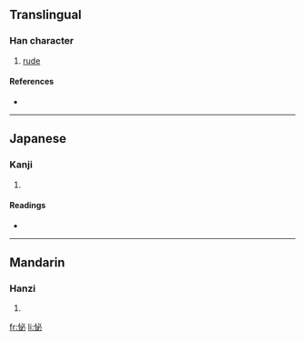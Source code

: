 ==Translingual==

===Han character===
{{Han char|rn=61|rad=心|as=05|sn=8|four=9300<sub>0</sub>|canj=心心竹 (PPH)}}

# [[rude]]

====References====
* {{Han ref|kx=0382.160|dkj=10489|dj=0712.060|hdz=42287.130|uh=602D|ud=24621|bh=CC7A|bd=52346}}

----

==Japanese==

===Kanji===
{{ja-kanji|grade=|rs=心05}}

# {{defn|Japanese}}

====Readings====
* {{ja-readings|on=[[ひつ]] (hitsu), [[びち]] (bichi)|kun=[[あなどる]] (anadoru)}}

----

==Mandarin==

===Hanzi===
{{cmn-hanzi|pin=[[bì]] ([[bi4]])|wg=pi<sup>4</sup>}}

# {{defn|Mandarin}}

[[fr:怭]]
[[li:怭]]